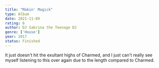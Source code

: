 ```yaml
---
title: "Makin' Magick"
type: Album
date: 2021-11-09
rating: 6
author: DJ Sabrina the Teenage DJ
genre: ['House']
year: 2017
status: Finished
---
```


It just doesn't hit the exultant highs of Charmed, and I just can't really see myself listening to this over again due to the length compared to Charmed. 
